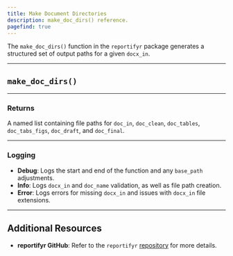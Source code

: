 ```yaml
---
title: Make Document Directories
description: make_doc_dirs() reference. 
pagefind: true
---
```



The `make_doc_dirs()` function in the `reportifyr` package generates a structured set of output paths for a given `docx_in`. 

---

## `make_doc_dirs()`

<EmbeddedHTML filename="/public/html_files/make_doc_dirs.html"/>

---

### Returns

A named list containing file paths for `doc_in`, `doc_clean`, `doc_tables`, `doc_tabs_figs`, `doc_draft`, and `doc_final`. 

---

### Logging

- **Debug**: Logs the start and end of the function and any `base_path` adjustments.
- **Info**: Logs `docx_in` and `doc_name` validation, as well as file path creation.
- **Error**: Logs errors for missing `docx_in` and issues with `docx_in` file extensions.

---

## Additional Resources

- **reportifyr GitHub**: Refer to the `reportifyr` [repository](https://github.com/A2-ai/reportifyr) for more details.
